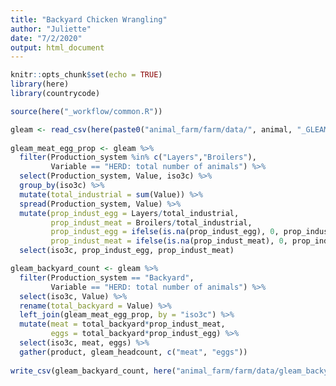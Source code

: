 ```yaml
---
title: "Backyard Chicken Wrangling"
author: "Juliette"
date: "7/2/2020"
output: html_document
---
```


```r
knitr::opts_chunk$set(echo = TRUE)
library(here)
library(countrycode)

source(here("_workflow/common.R"))
```


```r

gleam <- read_csv(here(paste0("animal_farm/farm/data/", animal, "_GLEAMi_v2.csv")))
      
gleam_meat_egg_prop <- gleam %>% 
  filter(Production_system %in% c("Layers","Broilers"),
         Variable == "HERD: total number of animals") %>% 
  select(Production_system, Value, iso3c) %>% 
  group_by(iso3c) %>% 
  mutate(total_industrial = sum(Value)) %>% 
  spread(Production_system, Value) %>% 
  mutate(prop_indust_egg = Layers/total_industrial,
         prop_indust_meat = Broilers/total_industrial,
         prop_indust_egg = ifelse(is.na(prop_indust_egg), 0, prop_indust_egg),
         prop_indust_meat = ifelse(is.na(prop_indust_meat), 0, prop_indust_meat)) %>% 
  select(iso3c, prop_indust_egg, prop_indust_meat)

gleam_backyard_count <- gleam %>% 
  filter(Production_system == "Backyard",
         Variable == "HERD: total number of animals") %>% 
  select(iso3c, Value) %>% 
  rename(total_backyard = Value) %>% 
  left_join(gleam_meat_egg_prop, by = "iso3c") %>% 
  mutate(meat = total_backyard*prop_indust_meat,
         eggs = total_backyard*prop_indust_egg) %>% 
  select(iso3c, meat, eggs) %>% 
  gather(product, gleam_headcount, c("meat", "eggs"))
  
write_csv(gleam_backyard_count, here("animal_farm/farm/data/gleam_backyard_count.csv"))       
        
```

